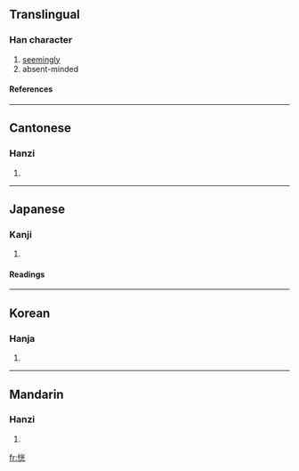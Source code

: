 ==Translingual==
===Han character===
{{Han char|rn=61|rad=心|as=06|sn=9|four=9901<sub>1</sub>|canj=心火一山 (PFMU)}}
# [[seemingly]]
# absent-minded
====References====
{{Han ref|kx=0384.030|dkj=10546|dj=0714.210|hdz=42295.040|uh=604D|ud=24653|bh=ABE9|bd=44009}}
----
==Cantonese==
===Hanzi===
{{yue-hanzi|jyut=|y=fong2}}
# {{defn|Cantonese}}
----
==Japanese==
===Kanji===
{{ja-kanji|grade=|rs=心06}}
# {{defn|Japanese}} 
====Readings====
{{ja-readings|on=[[こう]] (kō)|kun=[[ほのか]] (honoka), [[うっとりする]] (uttorisuru), [[くらい]] (kurai)}}
----
==Korean==
===Hanja===
{{ko-hanja|hangeul=황|eumhun=|rv=hwang|mr=hwang|y=hwang}}
# {{defn|Korean}}
----
==Mandarin==
===Hanzi===
{{cmn-hanzi|pin=[[huǎng]] ([[huang3]])|wg=huang<sup>3</sup>}}
# {{defn|Mandarin}}

[[fr:恍]]